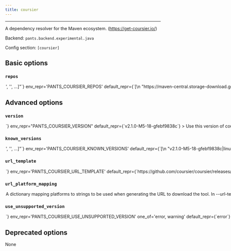```yaml
---
title: coursier
---
```



---

A dependency resolver for the Maven ecosystem. (https://get-coursier.io/)

Backend: <span className="color--primary">`pants.backend.experimental.java`</span>

Config section: <span className="color--primary">`[coursier]`</span>

<span className={styles.options}>

## Basic options

### `repos`

<Option
  cli_repr={`--coursier-repos="['<str>', '<str>', ...]"`}
  env_repr='PANTS_COURSIER_REPOS'
  default_repr={`[\n  "https://maven-central.storage-download.googleapis.com/maven2",\n  "https://repo1.maven.org/maven2"\n]`}
>
Maven style repositories to resolve artifacts from.

Coursier will resolve these repositories in the order in which they are specifed, and re-ordering repositories will cause artifacts to be re-downloaded. This can result in artifacts in lockfiles becoming invalid.

</Option>

## Advanced options

### `version`

<Option
  cli_repr={`--coursier-version=<str>`}
  env_repr="PANTS_COURSIER_VERSION"
  default_repr={`v2.1.0-M5-18-gfebf9838c`}
>
  Use this version of coursier.
</Option>

### `known_versions`

<Option
  cli_repr={`--coursier-known-versions="['<str>', '<str>', ...]"`}
  env_repr='PANTS_COURSIER_KNOWN_VERSIONS'
  default_repr={`[\n  "v2.1.0-M5-18-gfebf9838c|linux_arm64 |d4ad15ba711228041ad8a46d848c83c8fbc421d7b01c415d8022074dd609760f|19264005",\n  "v2.1.0-M5-18-gfebf9838c|linux_x86_64|3e1a1ad1010d5582e9e43c5a26b273b0147baee5ebd27d3ac1ab61964041c90b|19551533",\n  "v2.1.0-M5-18-gfebf9838c|macos_arm64 |d13812c5a5ef4c9b3e25cc046d18addd09bacd149f95b20a14e4d2a73e358ecf|18826510",\n  "v2.1.0-M5-18-gfebf9838c|macos_x86_64|d13812c5a5ef4c9b3e25cc046d18addd09bacd149f95b20a14e4d2a73e358ecf|18826510",\n  "v2.0.16-169-g194ebc55c|linux_arm64 |da38c97d55967505b8454c20a90370c518044829398b9bce8b637d194d79abb3|18114472",\n  "v2.0.16-169-g194ebc55c|linux_x86_64|4c61a634c4bd2773b4543fe0fc32210afd343692891121cddb447204b48672e8|18486946",\n  "v2.0.16-169-g194ebc55c|macos_arm64 |15bce235d223ef1d022da30b67b4c64e9228d236b876c834b64e029bbe824c6f|17957182",\n  "v2.0.16-169-g194ebc55c|macos_x86_64|15bce235d223ef1d022da30b67b4c64e9228d236b876c834b64e029bbe824c6f|17957182"\n]`}
>

Known versions to verify downloads against.

Each element is a pipe-separated string of `version|platform|sha256|length`, where:

```
- `version` is the version string
- `platform` is one of [linux_arm64,linux_x86_64,macos_arm64,macos_x86_64],
- `sha256` is the 64-character hex representation of the expected sha256
digest of the download file, as emitted by `shasum -a 256`
- `length` is the expected length of the download file in bytes, as emitted by
`wc -c`
```

E.g., `3.1.2|macos_x86_64|6d0f18cd84b918c7b3edd0203e75569e0c7caecb1367bbbe409b44e28514f5be|42813`.

Values are space-stripped, so pipes can be indented for readability if necessary.

</Option>

### `url_template`

<Option
  cli_repr={`--coursier-url-template=<str>`}
  env_repr='PANTS_COURSIER_URL_TEMPLATE'
  default_repr={`https://github.com/coursier/coursier/releases/download/{version}/cs-{platform}.gz`}
>
URL to download the tool, either as a single binary file or a compressed file (e.g. zip file). You can change this to point to your own hosted file, e.g. to work with proxies or for access via the filesystem through a `file:$abspath` URL (e.g. `file:/this/is/absolute`, possibly by [templating the buildroot in a config file](https://www.pantsbuild.org/v2.17/docs/options#config-file-entries)).

Use `{version}` to have the value from --version substituted, and `{platform}` to have a value from --url-platform-mapping substituted in, depending on the current platform. For example, https://github.com/.../protoc-&#123;version&#125;-&#123;platform&#125;.zip.

</Option>

### `url_platform_mapping`

<Option
  cli_repr={`--coursier-url-platform-mapping="{'key1': val1, 'key2': val2, ...}"`}
  env_repr='PANTS_COURSIER_URL_PLATFORM_MAPPING'
  default_repr={`{\n  "linux_arm64": "aarch64-pc-linux",\n  "linux_x86_64": "x86_64-pc-linux",\n  "macos_arm64": "x86_64-apple-darwin",\n  "macos_x86_64": "x86_64-apple-darwin"\n}`}
>
A dictionary mapping platforms to strings to be used when generating the URL to download the tool.

In --url-template, anytime the `{platform}` string is used, Pants will determine the current platform, and substitute `{platform}` with the respective value from your dictionary.

For example, if you define `{"macos_x86_64": "apple-darwin", "linux_x86_64": "unknown-linux"}`, and run Pants on Linux with an intel architecture, then `{platform}` will be substituted in the --url-template option with unknown-linux.

</Option>

### `use_unsupported_version`

<Option
  cli_repr={`--coursier-use-unsupported-version=<UnsupportedVersionUsage>`}
  env_repr='PANTS_COURSIER_USE_UNSUPPORTED_VERSION'
  one_of='error, warning'
  default_repr={`error`}
>

What action to take in case the requested version of coursier is not supported.

Supported coursier versions: unspecified

</Option>

## Deprecated options

None

</span>
